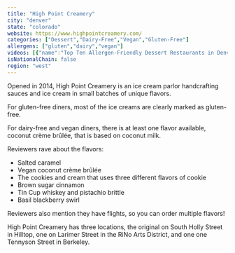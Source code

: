 ```yaml
---
title: "High Point Creamery"
city: "denver"
state: "colorado"
website: https://www.highpointcreamery.com/
categories: ["Dessert","Dairy-Free","Vegan","Gluten-Free"]
allergens: ["gluten","dairy","vegan"]
videos: [{"name":"Top Ten Allergen-Friendly Dessert Restaurants in Denver, Colorado","url":"https://www.youtube.com/watch?v=Th-vTHuyUG0"}]
isNationalChain: false
region: "west"
---
```

Opened in 2014, High Point Creamery is an ice cream parlor handcrafting sauces and ice cream in small batches of unique flavors.

For gluten-free diners, most of the ice creams are clearly marked as gluten-free.

For dairy-free and vegan diners, there is at least one flavor available, coconut crème brûlée, that is based on coconut milk.

Reviewers rave about the flavors:
* Salted caramel
* Vegan coconut crème brûlée
* The cookies and cream that uses three different flavors of cookie
* Brown sugar cinnamon
* Tin Cup whiskey and pistachio brittle
* Basil blackberry swirl

Reviewers also mention they have flights, so you can order multiple flavors!

High Point Creamery has three locations, the original on South Holly Street in Hilltop, one on Larimer Street in the RiNo Arts District, and one one Tennyson Street in Berkeley.
